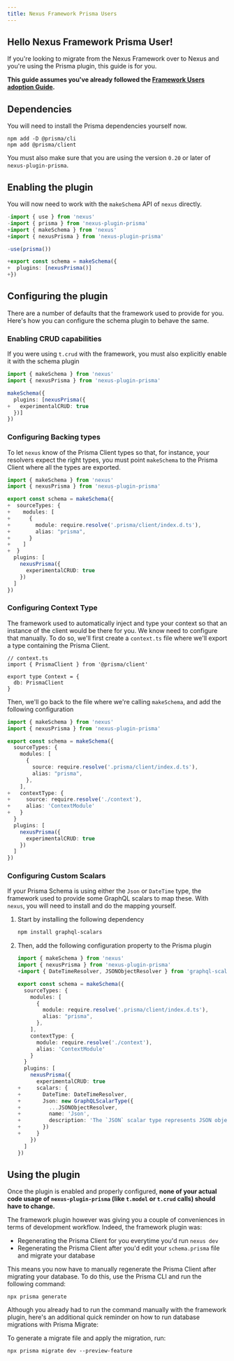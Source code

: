 ```yaml
---
title: Nexus Framework Prisma Users
---
```


## Hello Nexus Framework Prisma User!

If you're looking to migrate from the Nexus Framework over to Nexus and you're using the Prisma plugin, this guide is for you.

**This guide assumes you've already followed the [Framework Users adoption Guide](/adoption-guides/nexus-framework-users).**

## Dependencies

You will need to install the Prisma dependencies yourself now.

```
npm add -D @prisma/cli
npm add @prisma/client
```

You must also make sure that you are using the version `0.20` or later of `nexus-plugin-prisma`.

## Enabling the plugin

You will now need to work with the `makeSchema` API of `nexus` directly.

```ts diff
-import { use } from 'nexus'
-import { prisma } from 'nexus-plugin-prisma'
+import { makeSchema } from 'nexus'
+import { nexusPrisma } from 'nexus-plugin-prisma'

-use(prisma())

+export const schema = makeSchema({
+  plugins: [nexusPrisma()]
+})
```

## Configuring the plugin

There are a number of defaults that the framework used to provide for you. Here's how you can configure the schema plugin to behave the same.

### Enabling CRUD capabilities

If you were using `t.crud` with the framework, you must also explicitly enable it with the schema plugin

```ts diff
import { makeSchema } from 'nexus'
import { nexusPrisma } from 'nexus-plugin-prisma'

makeSchema({
  plugins: [nexusPrisma({
+   experimentalCRUD: true
  })]
})
```

### Configuring Backing types

To let `nexus` know of the Prisma Client types so that, for instance, your resolvers expect the right types, you must point `makeSchema` to the Prisma Client where all the types are exported.

```ts diff
import { makeSchema } from 'nexus'
import { nexusPrisma } from 'nexus-plugin-prisma'

export const schema = makeSchema({
+  sourceTypes: {
+    modules: [
+      {
+        module: require.resolve('.prisma/client/index.d.ts'),
+        alias: "prisma",
+      }
+    ]
+  }
  plugins: [
    nexusPrisma({
      experimentalCRUD: true
    })
  ]
})
```

### Configuring Context Type

The framework used to automatically inject and type your context so that an instance of the client would be there for you. We know need to configure that manually. To do so, we'll first create a `context.ts` file where we'll export a type containing the Prisma Client.

```tsx
// context.ts
import { PrismaClient } from '@prisma/client'

export type Context = {
  db: PrismaClient
}
```

Then, we'll go back to the file where we're calling `makeSchema`, and add the following configuration

```ts diff
import { makeSchema } from 'nexus'
import { nexusPrisma } from 'nexus-plugin-prisma'

export const schema = makeSchema({
  sourceTypes: {
    modules: [
      {
        source: require.resolve('.prisma/client/index.d.ts'),
        alias: "prisma",
      },
    ],
+   contextType: {
+     source: require.resolve('./context'),
+     alias: 'ContextModule'
+   }
  }
  plugins: [
    nexusPrisma({
      experimentalCRUD: true
    })
  ]
})
```

### Configuring Custom Scalars

If your Prisma Schema is using either the `Json` or `DateTime` type, the framework used to provide some GraphQL scalars to map these. With `nexus`, you will need to install and do the mapping yourself.

1.  Start by installing the following dependency

    ```bash
    npm install graphql-scalars
    ```

2.  Then, add the following configuration property to the Prisma plugin

    ```ts diff
    import { makeSchema } from 'nexus'
    import { nexusPrisma } from 'nexus-plugin-prisma'
    +import { DateTimeResolver, JSONObjectResolver } from 'graphql-scalars'

    export const schema = makeSchema({
      sourceTypes: {
        modules: [
          {
            module: require.resolve('.prisma/client/index.d.ts'),
            alias: "prisma",
          },
        ],
        contextType: {
          module: require.resolve('./context'),
          alias: 'ContextModule'
        }
      }
      plugins: [
        nexusPrisma({
          experimentalCRUD: true
    +     scalars: {
    +       DateTime: DateTimeResolver,
    +       Json: new GraphQLScalarType({
    +         ...JSONObjectResolver,
    +         name: 'Json',
    +         description: 'The `JSON` scalar type represents JSON objects as specified by [ECMA-404](http://www.ecma-international.org/publications/files/ECMA-ST/ECMA-404.pdf).',
    +       })
    +     }
        })
      ]
    })
    ```

## Using the plugin

Once the plugin is enabled and properly configured, **none of your actual code usage of `nexus-plugin-prisma` (like `t.model` or `t.crud` calls) should have to change.**

The framework plugin however was giving you a couple of conveniences in terms of development workflow. Indeed, the framework plugin was:

- Regenerating the Prisma Client for you everytime you'd run `nexus dev`
- Regenerating the Prisma Client after you'd edit your `schema.prisma` file and migrate your database

This means you now have to manually regenerate the Prisma Client after migrating your database. To do this, use the Prisma CLI and run the following command:

```
npx prisma generate
```

Although you already had to run the command manually with the framework plugin, here's an additional quick reminder on how to run database migrations with Prisma Migrate:

To generate a migrate file and apply the migration, run:

```
npx prisma migrate dev --preview-feature
```
